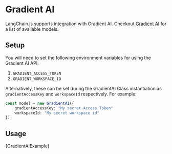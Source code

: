 # Gradient AI

LangChain.js supports integration with Gradient AI. Checkout [Gradient AI](https://docs.gradient.ai/docs) for a list of available models.

## Setup

You will need to set the following environment variables for using the Gradient AI API.

1. `GRADIENT_ACCESS_TOKEN`
2. `GRADIENT_WORKSPACE_ID`

Alternatively, these can be set during the GradientAI Class instantiation as `gradientAccessKey` and `workspaceId` respectively.
For example:

```typescript
const model = new GradientAI({
    gradientAccessKey: "My secret Access Token"
    workspaceId: "My secret workspace id"
});
```

## Usage


<CodeBlock language="typescript">{GradientAiExample}</CodeBlock>
